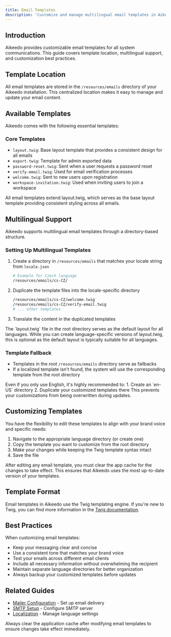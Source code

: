 ```yaml
---
title: Email Templates
description: 'Customize and manage multilingual email templates in Aikeedo including welcome emails, password resets, and workspace invitations using Twig templating.'
---
```


## Introduction

Aikeedo provides customizable email templates for all system communications. This guide covers template location, multilingual support, and customization best practices.

## Template Location

All email templates are stored in the `/resources/emails` directory of your Aikeedo installation. This centralized location makes it easy to manage and update your email content.

## Available Templates

Aikeedo comes with the following essential templates:

### Core Templates
- `layout.twig`: Base layout template that provides a consistent design for all emails
- `export.twig`: Template for admin exported data
- `password-reset.twig`: Sent when a user requests a password reset
- `verify-email.twig`: Used for email verification processes
- `welcome.twig`: Sent to new users upon registration
- `workspace-invitation.twig`: Used when inviting users to join a workspace

<Note>
  All email templates extend layout.twig, which serves as the base layout template providing consistent styling across all emails.
</Note>

## Multilingual Support

Aikeedo supports multilingual email templates through a directory-based structure.

### Setting Up Multilingual Templates

1. Create a directory in `/resources/emails` that matches your locale string from `locale.json`
   ```bash
   # Example for Czech language
   /resources/emails/cs-CZ/
   ```

2. Duplicate the template files into the locale-specific directory
   ```bash
   /resources/emails/cs-CZ/welcome.twig
   /resources/emails/cs-CZ/verify-email.twig
   # ... other templates
   ```

3. Translate the content in the duplicated templates

<Note>
  The `layout.twig` file in the root directory serves as the default layout for all languages. While you can create language-specific versions of layout.twig, this is optional as the default layout is typically suitable for all languages.
</Note>

### Template Fallback

- Templates in the root `/resources/emails` directory serve as fallbacks
- If a localized template isn't found, the system will use the corresponding template from the root directory

<Warning>
  Even if you only use English, it's highly recommended to:
  1. Create an `en-US` directory
  2. Duplicate your customized templates there
  This prevents your customizations from being overwritten during updates.
</Warning>

## Customizing Templates

You have the flexibility to edit these templates to align with your brand voice and specific needs:

1. Navigate to the appropriate language directory (or create one)
2. Copy the template you want to customize from the root directory
3. Make your changes while keeping the Twig template syntax intact
4. Save the file

<Note>
  After editing any email template, you must clear the app cache for the changes to take effect. This ensures that Aikeedo uses the most up-to-date version of your templates.
</Note>

## Template Format

Email templates in Aikeedo use the Twig templating engine. If you're new to Twig, you can find more information in the [Twig documentation](https://twig.symfony.com/doc/3.x/).

## Best Practices

When customizing email templates:

- Keep your messaging clear and concise
- Use a consistent tone that matches your brand voice
- Test your emails across different email clients
- Include all necessary information without overwhelming the recipient
- Maintain separate language directories for better organization
- Always backup your customized templates before updates

## Related Guides

- [Mailer Configuration](/email/mailer) - Set up email delivery
- [SMTP Setup](/email/smtp) - Configure SMTP server
- [Localization](/advanced/localization) - Manage language settings

<Tip>
Always clear the application cache after modifying email templates to ensure changes take effect immediately.
</Tip>



